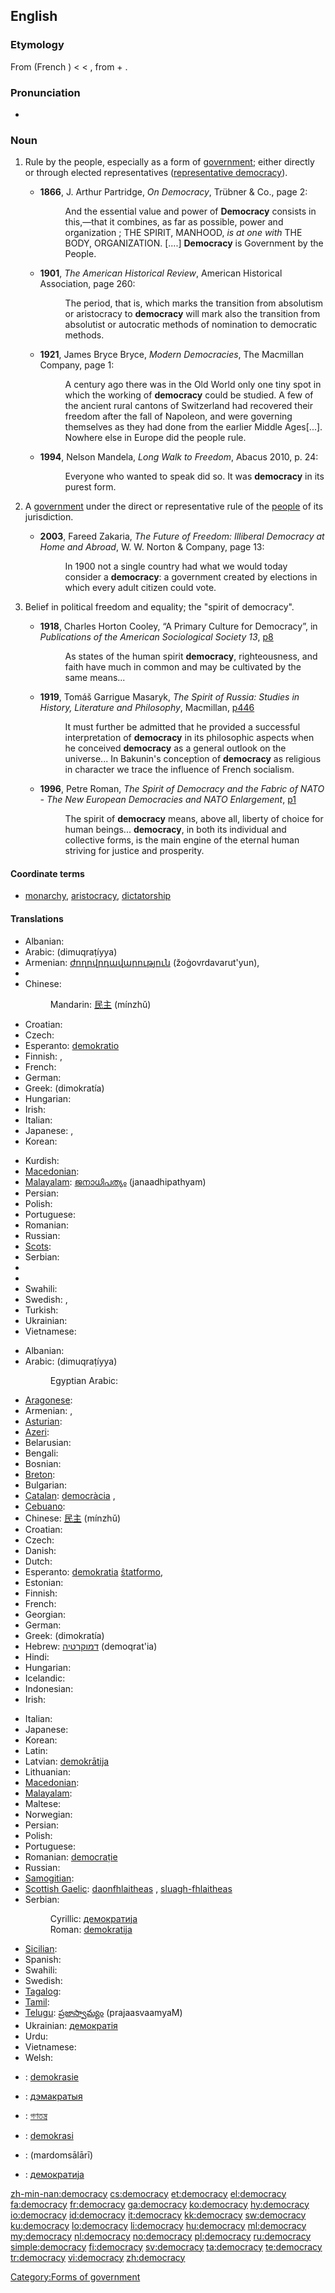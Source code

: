 ==English==
{{wikipedia}}

===Etymology===
From {{etyl|frm|en}} {{term|democratie|lang=frm}} (French {{term|démocratie|lang=fr}}) < {{etyl|ML.}} {{term|democratia|lang=la}} < {{etyl|grc|en}} {{term|δημοκρατία|tr=dēmokratia|lang=grc}}, from {{term|δῆμος||common people|tr=dēmos|lang=grc}} + {{term|κράτος||rule, strength|tr=kratos|lang=grc}}.

===Pronunciation===
* {{IPA|/dɪˈmɒkɹəsi/}}

===Noun===
{{en-noun|democrac|ies}}

# {{uncountable}} Rule by the people, especially as a form of [[government]]; either directly or through elected representatives ([[representative democracy]]).
#* '''1866''', J. Arthur Partridge, ''On Democracy'', Trübner & Co., page 2:
#*: And the essential value and power of '''Democracy''' consists in this,—that it combines, as far as possible, power and organization ; THE SPIRIT, MANHOOD, ''is at one with'' THE BODY, ORGANIZATION. [....] '''Democracy''' is Government by the People.
#* '''1901''', ''The American Historical Review'', American Historical Association, page 260:
#*: The period, that is, which marks the transition from absolutism or aristocracy to '''democracy''' will mark also the transition from absolutist or autocratic methods of nomination to democratic methods.
#* '''1921''', James Bryce Bryce, ''Modern Democracies'', The Macmillan Company, page 1:
#*: A century ago there was in the Old World only one tiny spot in which the working of '''democracy''' could be studied.  A few of the ancient rural cantons of Switzerland had recovered their freedom after the fall of Napoleon, and were governing themselves as they had done from the earlier Middle Ages[...].  Nowhere else in Europe did the people rule.
#* '''1994''', Nelson Mandela, ''Long Walk to Freedom'', Abacus 2010, p. 24:
#*: Everyone who wanted to speak did so. It was '''democracy''' in its purest form.
# {{countable|government}} A [[government]] under the direct or representative rule of the [[people]] of its jurisdiction.
#* '''2003''', Fareed Zakaria, ''The Future of Freedom: Illiberal Democracy at Home and Abroad'', W. W. Norton & Company, page 13:
#*: In 1900 not a single country had what we would today consider a '''democracy''': a government created by elections in which every adult citizen could vote.
# {{uncountable}} Belief in political freedom and equality; the "spirit of democracy".
#* '''1918''', Charles Horton Cooley, “A Primary Culture for Democracy”, in ''Publications of the American Sociological Society 13'', [http://books.google.com/books?id=cvUZAAAAIAAJ&pg=PA8&dq=democracy p8]
#*: As states of the human spirit '''democracy''', righteousness, and faith have much in common and may be cultivated by the same means...
#* '''1919''', Tomáš Garrigue Masaryk, ''The Spirit of Russia: Studies in History, Literature and Philosophy'', Macmillan, [http://books.google.com/books?id=aLAcAAAAMAAJ&pg=RA4-PA446&dq=democracy p446]
#*: It must further be admitted that he provided a successful interpretation of '''democracy''' in its philosophic aspects when he conceived '''democracy''' as a general outlook on the universe... In Bakunin's conception of '''democracy''' as religious in character we trace the influence of French socialism.
#* '''1996''', Petre Roman, ''The Spirit of Democracy and the Fabric of NATO - The New European Democracies and NATO Enlargement'', [http://www.fas.org/man/nato/natodocs/an246pc.htm p1]
#*: The spirit of '''democracy''' means, above all, liberty of choice for human beings... '''democracy''', in both its individual and collective forms, is the main engine of the eternal human striving for justice and prosperity.

====Coordinate terms====
* {{sense|a form of government}} [[monarchy]], [[aristocracy]], [[dictatorship]]

====Translations====
{{trans-top|rule by the people}}
* Albanian: {{t-|sq|demokraci|f|xs=Albanian}}
* Arabic: {{Arab|[[ديمقراطية]]}} (dimuqraṭíyya)
* Armenian: [[ժողովրդավարություն]] (žoġovrdavarut'yun),  {{t-|hy|դեմոկրատիա|tr=demokratia}}
* {{trreq|bs}}
* Chinese:
*: Mandarin: [[民主]] (mínzhǔ)
* Croatian: {{t-|hr|demokracija|f}}
* Czech: {{t+|cs|demokracie|f}}
* Esperanto: [[demokratio]]
* Finnish: {{t-|fi|kansanvalta}}, {{t+|fi|demokratia}}
* French: {{t+|fr|démocratie|f}}
* German: {{t|de|Demokratie|f}}
* Greek: {{t+|el|δημοκρατία|f}} (dimokratía)
* Hungarian: {{t|hu|demokrácia}}
* Irish: {{t-|ga|daonlathas|m|xs=Irish}}
* Italian: {{t+|it|democrazia|f}}
* Japanese: {{t+|ja|民主主義|tr=minshushugi}}, {{t-|ja|民主|tr=minshu}}
* Korean: {{t+|ko|민주주의|tr=minjujuui|sc=Hang}}
{{trans-mid}}
* Kurdish: {{ku-Arab|[[دیموکراتیه‌ت]]}}
* [[Macedonian]]: {{t-|mk|демократија|f|tr=demokrátija}}
* [[Malayalam]]: [[ജനാധിപത്യം]] (janaadhipathyam)
* Persian: {{t-|fa|مردمسالاری|tr=mardomsâlâri|xs=Persian}}
* Polish: {{t+|pl|demokracja|f}}
* Portuguese: {{t|pt|democracia|f}}
* Romanian: {{t|ro|democraţie|f}}
* Russian: {{t+|ru|демократия|f|tr=demokrátija}}
* [[Scots]]: {{tø|sco|democracie}}
* Serbian: {{t-|sr|демокрација|f|alt=демокра́ција|tr=demokrǎtsija|sc=Cyrl}}
* {{trreq|sh}}
* {{trreq|sl}}
* Swahili: {{t+|sw|demokrasia|xs=Swahili}}
* Swedish: {{t+|sv|demokrati|c}}, {{t|sv|folkstyre|n}}
* Turkish: {{t|tr|demokrasi}}
* Ukrainian: {{t|uk|демократія|f|tr=demokrátija|xs=Ukrainian}}
* Vietnamese: {{t+|vi|dân chủ|xs=Vietnamese}}
{{trans-bottom}}

{{trans-top|government under the rule of its people}}
* Albanian: {{t-|sq|demokraci|f|xs=Albanian}}
* Arabic: {{Arab|[[ديمقراطية]]}} (dimuqraṭíyya)
*: Egyptian Arabic: {{tø|arz|ديموقراطية|sc=Arab}}
* [[Aragonese]]: {{t-|an|democrazia|f|xs=Aragonese}}
* Armenian: {{t-|hy|ժողովրդավարություն|tr=žoġovrdavarut'yun}},  {{t-|hy|դեմոկրատիա|tr=demokratia}}
* [[Asturian]]: {{t-|ast|democracia|f|xs=Asturian}}
* [[Azeri]]: {{t|az|demokratiya|xs=Azeri}}
* Belarusian: {{t|be|дэмакратыя|xs=Belarusian}}
* Bengali: {{t+|bn|গণতন্ত্র|sc=Beng|xs=Bengali}}
* Bosnian: {{t-|bs|demokratija|f}}
* [[Breton]]: {{t|br|demokratelezh|f|xs=Breton}}
* Bulgarian: {{t+|bg|демокрация|f}}
* [[Catalan]]: [[democràcia]] ,{{f}}
* [[Cebuano]]: {{tø|ceb|demokrasya}}
* Chinese: [[民主]] (mínzhǔ)
* Croatian: {{t-|hr|demokracija|f}}
* Czech: {{t+|cs|demokracie|f}}
* Danish: {{t-|da|demokrati|n}}
* Dutch: {{t+|nl|democratie|f}}
* Esperanto: [[demokratia]] [[ŝtatformo]],  {{t|eo|demokratio|xs=Esperanto}}
* Estonian: {{t-|et|demokraatia}}
* Finnish: {{t+|fi|demokratia}}
* French: {{t+|fr|démocratie|f}}
* Georgian: {{t-|ka|დემოკრატია|sc=Geor|xs=Georgian}}
* German: {{t+|de|Demokratie|f}}
* Greek: {{t+|el|δημοκρατία|f}} (dimokratía)
* Hebrew: [[דמוקרטיה]] (demoqrat'ia) {{f}}
* Hindi: {{t-|hi|लोकतंत्र|<!--lokatantra?-->|xs=Hindi}}
* Hungarian: {{t+|hu|demokrácia}}
* Icelandic: {{t+|is|lýðræði}}
* Indonesian: {{t+|id|demokrasi|xs=Indonesian}}
* Irish: {{t-|ga|stát daonlathach|m|xs=Irish}}
{{trans-mid}}
* Italian: {{t+|it|democrazia}}
* Japanese: {{t+|ja|民主主義|tr=minshushugi}}
* Korean: {{ko-inline|[[민주]] [[정체]]|minju jeongche|4=[[民主]] [[政體]]}}
* Latin: {{t+|la|democratia|f}}
* Latvian: [[demokrātija]] {{f}}
* Lithuanian: {{t+|lt|demokratija|f|xs=Lithuanian}}
* [[Macedonian]]: {{t-|mk|демократија|f|tr=demokrátija}}
* [[Malayalam]]: {{t|ml|ജനാധിപത്യം|sc=Mlym|xs=Malayalam}}
* Maltese: {{t-|mt|demokrazija|f|xs=Maltese}}
* Norwegian: {{t+|no|demokrati|n}}
* Persian: {{t|fa|مردم‌سالاری|xs=Persian}}
* Polish: {{t+|pl|demokracja|f}}
* Portuguese: {{t+|pt|democracia|f}}
* Romanian: [[democrație]]
* Russian: {{t+|ru|демократия|f|tr=demokrátija}}
* [[Samogitian]]: {{tø|sgs|demuokratėjė|m}}
* [[Scottish Gaelic]]: [[daonfhlaitheas]] {{m}}, [[sluagh-fhlaitheas]] {{m}}
* Serbian:
*: Cyrillic: [[демократија#Serbian|демократија]] {{f}}
*: Roman: [[demokratija#Serbian|demokratija]] {{f}}
* [[Sicilian]]: {{t|scn|dimucrazzìa|f|xs=Sicilian}}
* Spanish: {{t+|es|democracia|f}}
* Swahili: {{t+|sw|demokrasia|xs=Swahili}}
* Swedish: {{t+|sv|demokrati}}
* [[Tagalog]]: {{t-|tl|demokrasya|xs=Tagalog}}
* [[Tamil]]: {{t|ta|மக்களாட்சி|xs=Tamil}}
* [[Telugu]]: [[ప్రజాస్వామ్యం]] (prajaasvaamyaM)
* Ukrainian: [[демократія]] {{f}}
* Urdu: {{t|ur|جمہوریت|xs=Urdu}}
* Vietnamese: {{t+|vi|dân chủ|xs=Vietnamese}}
* Welsh: {{t|cy|democratiaeth|xs=Welsh}}
{{trans-bottom}}

{{checktrans-top}}
* {{ttbc|af}}: [[demokrasie]]
* {{ttbc|be}}: [[дэмакратыя]] {{f}}
* {{ttbc|bn}}: [[গণতন্ত্র]]
* {{ttbc|ms}}: [[demokrasi]]
* {{ttbc|fa}}: {{fa-Arab|[[مردم‌سالاری]]}} (mardomsālārī)
* {{ttbc|mk}}: [[демократија]] {{f}}
{{trans-bottom}}

[[Category:Forms of government]]

[[zh-min-nan:democracy]]
[[cs:democracy]]
[[et:democracy]]
[[el:democracy]]
[[fa:democracy]]
[[fr:democracy]]
[[ga:democracy]]
[[ko:democracy]]
[[hy:democracy]]
[[io:democracy]]
[[id:democracy]]
[[it:democracy]]
[[kk:democracy]]
[[sw:democracy]]
[[ku:democracy]]
[[lo:democracy]]
[[li:democracy]]
[[hu:democracy]]
[[ml:democracy]]
[[my:democracy]]
[[nl:democracy]]
[[no:democracy]]
[[pl:democracy]]
[[ru:democracy]]
[[simple:democracy]]
[[fi:democracy]]
[[sv:democracy]]
[[ta:democracy]]
[[te:democracy]]
[[tr:democracy]]
[[vi:democracy]]
[[zh:democracy]]